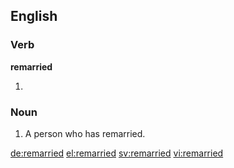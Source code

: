 ==English==

===Verb===
'''remarried'''

# {{en-past of|remarry}}

===Noun===
{{en-noun}}

# A person who has remarried.

[[de:remarried]]
[[el:remarried]]
[[sv:remarried]]
[[vi:remarried]]